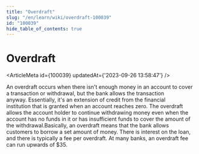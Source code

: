 ```yaml
---
title: "Overdraft"
slug: "/en/learn/wiki/overdraft-100039"
id: "100039"
hide_table_of_contents: true
---
```



# Overdraft

<ArticleMeta id={100039} updatedAt={'2023-09-26 13:58:47'} />
<div className='border-solid border-b border-t-0 my-4 border-[var(--ifm-color-gray-300)]' />

An overdraft occurs when there isn't enough money in an account to cover a transaction or withdrawal, but the bank allows the transaction anyway. Essentially, it's an extension of credit from the financial institution that is granted when an account reaches zero. The overdraft allows the account holder to continue withdrawing money even when the account has no funds in it or has insufficient funds to cover the amount of the withdrawal.Basically, an overdraft means that the bank allows customers to borrow a set amount of money. There is interest on the loan, and there is typically a fee per overdraft. At many banks, an overdraft fee can run upwards of $35.
